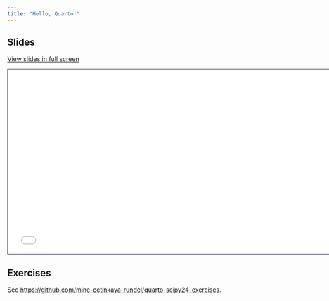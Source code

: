 ```yaml
---
title: "Hello, Quarto!"
---
```


## Slides

[View slides in full screen](1-1-hello-reveal.html)

```{=html}
<iframe class="slide-deck" src="1-1-hello-reveal.html" height="420" width="747" style="border: 1px solid #2e3846;"></iframe>
```

## Exercises

See <https://github.com/mine-cetinkaya-rundel/quarto-scipy24-exercises>.
